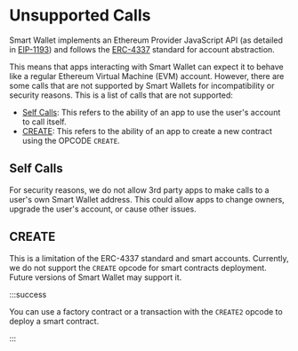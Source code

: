 # Unsupported Calls

Smart Wallet implements an Ethereum Provider JavaScript API (as detailed in [EIP-1193](https://eips.ethereum.org/EIPS/eip-1193))
and follows the [ERC-4337](https://eips.ethereum.org/EIPS/eip-4337) standard for account abstraction.

This means that apps interacting with Smart Wallet can expect it to behave like a regular Ethereum Virtual Machine (EVM) account.
However, there are some calls that are not supported by Smart Wallets for incompatibility or security reasons.
This is a list of calls that are not supported:

- [Self Calls](#self-calls): This refers to the ability of an app to use the user's account to call itself.
- [CREATE](#create): This refers to the ability of an app to create a new contract using the OPCODE `CREATE`.

## Self Calls

For security reasons, we do not allow 3rd party apps to make calls to a user's own Smart Wallet address.
This could allow apps to change owners, upgrade the user's account, or cause other issues.

## CREATE

This is a limitation of the ERC-4337 standard and smart accounts.
Currently, we do not support the `CREATE` opcode for smart contracts deployment.
Future versions of Smart Wallet may support it.

:::success

You can use a factory contract or a transaction with the `CREATE2` opcode to deploy a smart contract.

:::
